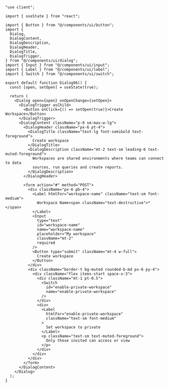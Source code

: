 ```tsx
"use client";

import { useState } from "react";

import { Button } from "@/components/ui/button";
import {
  Dialog,
  DialogContent,
  DialogDescription,
  DialogHeader,
  DialogTitle,
  DialogTrigger,
} from "@/components/ui/dialog";
import { Input } from "@/components/ui/input";
import { Label } from "@/components/ui/label";
import { Switch } from "@/components/ui/switch";

export default function Dialog06() {
  const [open, setOpen] = useState(true);

  return (
    <Dialog open={open} onOpenChange={setOpen}>
      <DialogTrigger asChild>
        <Button onClick={() => setOpen(true)}>Create Workspace</Button>
      </DialogTrigger>
      <DialogContent className="p-0 sm:max-w-lg">
        <DialogHeader className="px-6 pt-4">
          <DialogTitle className="text-lg font-semibold text-foreground">
            Create workspace
          </DialogTitle>
          <DialogDescription className="mt-2 text-sm leading-6 text-muted-foreground">
            Workspaces are shared environments where teams can connect to data
            sources, run queries and create reports.
          </DialogDescription>
        </DialogHeader>

        <form action="#" method="POST">
          <div className="px-6 pb-4">
            <Label htmlFor="workspace-name" className="text-sm font-medium">
              Workspace Name<span className="text-destructive">*</span>
            </Label>
            <Input
              type="text"
              id="workspace-name"
              name="workspace-name"
              placeholder="My workspace"
              className="mt-2"
              required
            />
            <Button type="submit" className="mt-4 w-full">
              Create workspace
            </Button>
          </div>
          <div className="border-t bg-muted rounded-b-md px-6 py-4">
            <div className="flex items-start space-x-3">
              <div className="mt-1 pt-0.5">
                <Switch
                  id="enable-private-workspace"
                  name="enable-private-workspace"
                />
              </div>
              <div>
                <Label
                  htmlFor="enable-private-workspace"
                  className="text-sm font-medium"
                >
                  Set workspace to private
                </Label>
                <p className="text-sm text-muted-foreground">
                  Only those invited can access or view
                </p>
              </div>
            </div>
          </div>
        </form>
      </DialogContent>
    </Dialog>
  );
}
```
